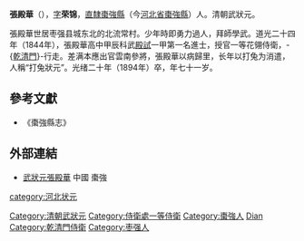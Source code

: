 '''張殿華'''（{{bd|1825年||1894年||Zhang張}}），[[表字|字]]'''荣锦'''，[[直隸|直隸]][[棗強縣|棗強縣]]（今[[河北省|河北省]][[棗強縣|棗強縣]]）人。清朝武狀元。

張殿華世居枣强县城东北的北流常村。少年時即勇力過人，拜師學武。道光二十四年（1844年），張殿華高中甲辰科武[[殿試|殿試]]一甲第一名進士，授官一等花翎侍衛，-{[[乾清門|乾清門]]}-行走。差满本應出官雲南參將，張殿華以病歸里，长年以打兔为消遣，人稱“打兔狀元”。光绪二十年（1894年）卒，年七十一岁。

<!---
==註釋==
{{reflist}}
--->

==參考文獻==
*《棗強縣志》

==外部連結==
*[https://web.archive.org/web/20130114024038/http://www.zaoqiang.gov.cn/rwls/lsmr/2010/07/07/content_53185.shtml 武狀元張殿華] 中國 棗強

{{道光二十四年甲辰科武殿試金榜}}
{{DEFAULTSORT:Zhang张}}
[[Category:清朝武狀元|Category:清朝武狀元]]
[[Category:侍衛處一等侍衛|Category:侍衛處一等侍衛]]
[[Category:棗強人|Category:棗強人]]
[[Category:張姓|Dian]]
[[Category:乾清門侍衛|Category:乾清門侍衛]]
[[category:河北状元|category:河北状元]]
[[Category:枣强人|Category:枣强人]]